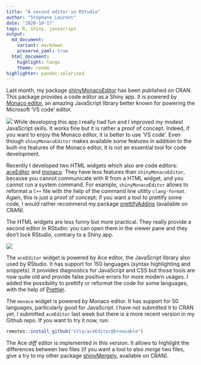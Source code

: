 ```yaml
---
title: "A second editor in RStudio"
author: "Stéphane Laurent"
date: '2020-10-17'
tags: R, shiny, javascript
output:
  md_document:
    variant: markdown
    preserve_yaml: true
  html_document: 
    highlight: tango
    theme: cosmo
highlighter: pandoc-solarized
---
```


Last month, my package [shinyMonacoEditor](https://github.com/stla/shinyMonacoEditor)
has been published on CRAN. This package provides a code editor as a Shiny app. 
It is powered by [Monaco editor](https://microsoft.github.io/monaco-editor/), an 
amazing JavaScript library better known for powering the Microsoft 'VS code' editor. 

![](https://raw.githubusercontent.com/stla/shinyMonacoEditor/master/inst/screenshots/shinyMonacoEditor.gif)
While developing this app I really had fun and I improved my modest JavaScript 
skills. It works fine but it is rather a proof of concept. Indeed, if you want 
to enjoy the Monaco editor, it is better to use 'VS code'. Even though 
`shinyMonacoEditor` makes available some features in addition to the built-ins 
features of the Monaco editor, it is not an essential tool for code development.

Recently I developed two HTML widgets which also are code editors: 
[aceEditor](https://github.com/stla/aceEditor) and 
[monaco](https://github.com/stla/monaco). They have less features than 
`shinyMonacoEditor`, because you cannot communicate with R from a HTML widget, 
and you cannot run a system command. For example, `shinyMonacoEditor` allows 
to reformat a `C++` file with the help of the command line utility 
`clang-format`. Again, this is just a proof of concept; if you want a tool to 
prettify some code, I would rather recommend my package 
[prettifyAddins](https://github.com/stla/prettifyAddins) (available on CRAN).

The HTML widgets are less funny but more practical. They really provide a 
second editor in RStudio: you can open them in the viewer pane and they don't 
lock RStudio, contrary to a Shiny app. 

![](https://raw.githubusercontent.com/stla/monaco/main/inst/screenshots/monacoJS.gif)

The `aceEditor` widget is powered by Ace editor, the JavaScript library also 
used by RStudio. It has support for 150 languages (syntax highlighting and 
snippets). It provides diagnostics for JavaScript and CSS but those tools are 
now quite old and provide false positive errors for more modern usages. I added 
the possibility to prettify or reformat the code for some languages, with the 
help of [Prettier](https://prettier.io/).

The `monaco` widget is powered by Monaco editor. It has support for 50 languages, 
particularly good for JavaScript. I have not submitted it to CRAN yet. I 
submitted `aceEditor` last week but there is a more recent version in my 
Github repo. If you want to try it now, run:

```r
remotes::install_github("stla/aceEditor@browsable")
```

The Ace *diff* editor is implemented in this version. It allows to highlight 
the differences between two files (if you want a tool to also *merge* two 
files, give a try to my other package
[shinyMergely](https://github.com/stla/shinyMergely), available on CRAN).


